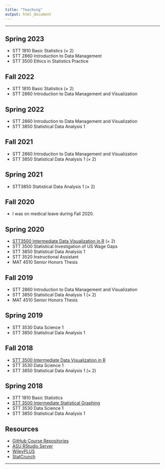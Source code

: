 ```yaml
---
title: "Teaching"
output: html_document
---
```


<hr>

## Spring 2023

* STT 1810 Basic Statistics (&times; 2)
* STT 2860 Introduction to Data Management
* STT 3500 Ethics in Statistics Practice

## Fall 2022

* STT 1810 Basic Statistics (&times; 2)
* STT 2860 Introduction to Data Management and Visualization

## Spring 2022

* STT 2860 Introduction to Data Management and Visualization
* STT 3850 Statistical Data Analysis 1

## Fall 2021

* STT 2860 Introduction to Data Management and Visualization
* STT 3850 Statistical Data Analysis 1 (&times; 2)

## Spring 2021

* STT3850 Statistical Data Analysis 1 (&times; 2)

## Fall 2020

* I was on medical leave during Fall 2020.

## Spring 2020

* [STT3500 Intermediate Data Visualization in R](https://github.com/STAT-JET-ASU/IntermediateDataVisR/blob/master/README.md) (&times; 2)
* STT 3500 Statistical Investigation of US Wage Gaps
* STT 3850 Statistical Data Analysis 1
* STT 3520 Instructional Assistant
* MAT 4510 Senior Honors Thesis

## Fall 2019

* STT 2860 Introduction to Data Management and Visualization
* STT 3850 Statistical Data Analysis 1 (&times; 2)
* MAT 4510 Senior Honors Thesis

## Spring 2019

* STT 3530 Data Science 1
* STT 3850 Statistical Data Analysis 1

## Fall 2018

* [STT 3500 Intermediate Data Visualization in R](https://github.com/STAT-JET-ASU/IntermediateDataVisR/blob/master/README.md)
* STT 3530 Data Science 1 
* STT 3850 Statistical Data Analysis 1 (&times; 2)

## Spring 2018

* STT 1810 Basic Statistics
* [STT 3500 Intermediate Statistical Graphing](https://github.com/STAT-JET-ASU/IntermediateDataVisR/blob/master/README.md)
* STT 3530 Data Science 1
* STT 3850 Statistical Data Analysis 1

## Resources

* [GitHub Course Repositories](https://github.com/STAT-JET-ASU)
* [ASU RStudio Server](https://mathr.math.appstate.edu)
* [WileyPLUS](https://education.wiley.com/ngonboard/index.html)
* [StatCrunch](https://www.statcrunch.com/)

<hr>